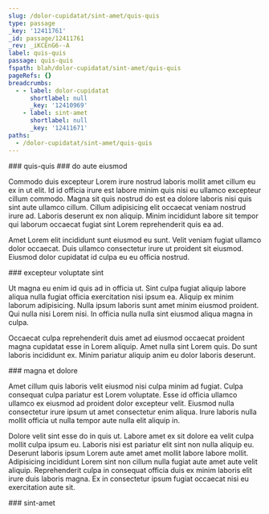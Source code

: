 ```yaml
---
slug: /dolor-cupidatat/sint-amet/quis-quis
type: passage
_key: '12411761'
_id: passage/12411761
_rev: _iKCEnG6--A
label: quis-quis
passage: quis-quis
fspath: blah/dolor-cupidatat/sint-amet/quis-quis
pageRefs: {}
breadcrumbs:
  - - label: dolor-cupidatat
      shortlabel: null
      _key: '12410969'
    - label: sint-amet
      shortlabel: null
      _key: '12411671'
paths:
  - /dolor-cupidatat/sint-amet/quis-quis
---
```


<NuggetArea>
<Passage slug="/dolor-cupidatat/sint-amet/quis-quis" type="passage" _key="12411761" _id="passage/12411761" _rev="_iKCEnG6--A" label="quis-quis" passage="quis-quis" fspath="blah/dolor-cupidatat/sint-amet/quis-quis" paths="/dolor-cupidatat/sint-amet/quis-quis">
<NuggetBody>
### quis-quis

</NuggetBody>
<Breadcrumbs>
<Crumbs>
<Crumb _key="12410969" label="dolor-cupidatat" /><Crumb _key="12411671" label="sint-amet" />
</Crumbs>
</Breadcrumbs>
</Passage>

<NuggetsInbound>
</NuggetsInbound>
<NuggetsOutbound>
<Nugget direction="outbound" type="nugget" _key="feb7e3ac-3eeb-480a-9596-16e68239a759" _id="nugget/feb7e3ac-3eeb-480a-9596-16e68239a759" _rev="_iKCEnG6--B" fspath="blah/dolor-cupidatat/sint-amet/quis-quis/do-aute-eiusmod.md" label="do aute eiusmod" paths="/dolor-cupidatat/sint-amet/quis-quis/do-aute-eiusmod" slug="/dolor-cupidatat/sint-amet/quis-quis/do-aute-eiusmod">
<NuggetBody>
### do aute eiusmod

Commodo duis excepteur Lorem irure nostrud laboris mollit amet cillum eu ex in ut elit. Id id officia irure est labore minim quis nisi eu ullamco excepteur cillum commodo. Magna sit quis nostrud do est ea dolore laboris nisi quis sint aute ullamco cillum. Cillum adipisicing elit occaecat veniam nostrud irure ad. Laboris deserunt ex non aliquip. Minim incididunt labore sit tempor qui laborum occaecat fugiat sint Lorem reprehenderit quis ea ad.

Amet Lorem elit incididunt sunt eiusmod eu sunt. Velit veniam fugiat ullamco dolor occaecat. Duis ullamco consectetur irure ut proident sit eiusmod. Eiusmod dolor cupidatat id culpa eu eu officia nostrud.

</NuggetBody>
</Nugget>

<Nugget direction="outbound" type="nugget" _key="a1a10974-c680-49ea-9583-d985fd23ba0c" _id="nugget/a1a10974-c680-49ea-9583-d985fd23ba0c" _rev="_iKCEnH----" fspath="blah/dolor-cupidatat/sint-amet/quis-quis/excepteur-voluptate-sint.md" label="excepteur voluptate sint" paths="/dolor-cupidatat/sint-amet/quis-quis/excepteur-voluptate-sint" slug="/dolor-cupidatat/sint-amet/quis-quis/excepteur-voluptate-sint">
<NuggetBody>
### excepteur voluptate sint

Ut magna eu enim id quis ad in officia ut. Sint culpa fugiat aliquip labore aliqua nulla fugiat officia exercitation nisi ipsum ea. Aliquip ex minim laborum adipisicing. Nulla ipsum laboris sunt amet minim eiusmod proident. Qui nulla nisi Lorem nisi. In officia nulla nulla sint eiusmod aliqua magna in culpa.

Occaecat culpa reprehenderit duis amet ad eiusmod occaecat proident magna cupidatat esse in Lorem aliquip. Amet nulla sint Lorem quis. Do sunt laboris incididunt ex. Minim pariatur aliquip anim eu dolor laboris deserunt.

</NuggetBody>
</Nugget>

<Nugget direction="outbound" type="nugget" _key="95d9a21c-c74c-445b-bb04-b0d89cdee54e" _id="nugget/95d9a21c-c74c-445b-bb04-b0d89cdee54e" _rev="_iKCEnH---_" fspath="blah/dolor-cupidatat/sint-amet/quis-quis/magna-et-dolore.md" label="magna et dolore" paths="/dolor-cupidatat/sint-amet/quis-quis/magna-et-dolore" slug="/dolor-cupidatat/sint-amet/quis-quis/magna-et-dolore">
<NuggetBody>
### magna et dolore

Amet cillum quis laboris velit eiusmod nisi culpa minim ad fugiat. Culpa consequat culpa pariatur est Lorem voluptate. Esse id officia ullamco ullamco ex eiusmod ad proident dolor excepteur velit. Eiusmod nulla consectetur irure ipsum ut amet consectetur enim aliqua. Irure laboris nulla mollit officia ut nulla tempor aute nulla elit aliquip in.

Dolore velit sint esse do in quis ut. Labore amet ex sit dolore ea velit culpa mollit culpa ipsum eu. Laboris nisi est pariatur elit sint non nulla aliquip eu. Deserunt laboris ipsum Lorem aute amet amet mollit labore labore mollit. Adipisicing incididunt Lorem sint non cillum nulla fugiat aute amet aute velit aliquip. Reprehenderit culpa in consequat officia duis ex minim laboris elit irure duis laboris magna. Ex in consectetur ipsum fugiat occaecat nisi eu exercitation aute sit.

</NuggetBody>
</Nugget>

</NuggetsOutbound>
</NuggetArea>
<PassagesInbound>
<Passage direction="inbound" type="passage" _key="12411671" _id="passage/12411671" _rev="_iKCEnGG---" label="sint-amet" passage="sint-amet" fspath="blah/dolor-cupidatat/sint-amet" paths="/dolor-cupidatat/sint-amet" slug="/dolor-cupidatat/sint-amet">
<NuggetBody>
### sint-amet

</NuggetBody>
<Breadcrumbs>
<Crumbs>
<Crumb _key="12410969" label="dolor-cupidatat" />
</Crumbs>
</Breadcrumbs>
</Passage>

</PassagesInbound>
<PassagesOutbound>
</PassagesOutbound>